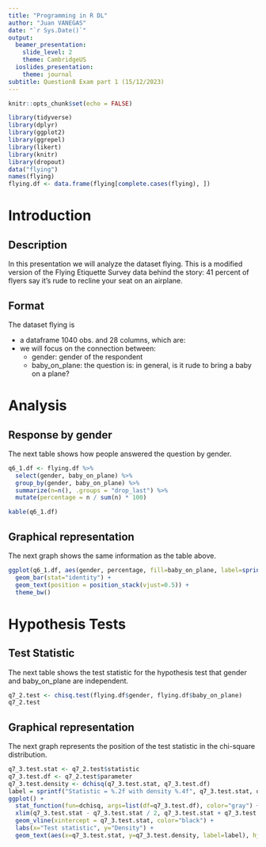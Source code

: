 ```yaml
---
title: "Programming in R DL"
author: "Juan VANEGAS"
date: "`r Sys.Date()`"
output:
  beamer_presentation:
    slide_level: 2
    theme: CambridgeUS
  ioslides_presentation:
    theme: journal
subtitle: Question8 Exam part 1 (15/12/2023)
---
```


```r
knitr::opts_chunk$set(echo = FALSE)
```

```r
library(tidyverse)
library(dplyr)
library(ggplot2)
library(ggrepel)
library(likert)
library(knitr)
library(dropout)
data("flying")
names(flying)
flying.df <- data.frame(flying[complete.cases(flying), ])

```

# Introduction

## Description
In this presentation we will analyze the dataset flying. This is a modified version of the Flying Etiquette Survey data behind the story: 41 percent of flyers say it's rude to recline your seat on an airplane.

## Format
The dataset flying is


- a dataframe 1040 obs. and 28 columns, which are:
- we will focus on the connection between:
  - gender: gender of the respondent
  - baby_on_plane: the question is: in general, is it rude to bring a baby on a plane?

# Analysis
## Response by gender

The next table shows how people answered the question by gender.

```r
q6_1.df <- flying.df %>%
  select(gender, baby_on_plane) %>%
  group_by(gender, baby_on_plane) %>%
  summarize(n=n(), .groups = "drop_last") %>%
  mutate(percentage = n / sum(n) * 100)

kable(q6_1.df)
```
## Graphical representation

The next graph shows the same information as the table above.
```r
ggplot(q6_1.df, aes(gender, percentage, fill=baby_on_plane, label=sprintf("%.1f %%", percentage))) +
  geom_bar(stat="identity") +
  geom_text(position = position_stack(vjust=0.5)) +
  theme_bw()

```

# Hypothesis Tests

## Test Statistic

The next table shows the test statistic for the hypothesis test that gender and baby_on_plane are independent.

```r
q7_2.test <- chisq.test(flying.df$gender, flying.df$baby_on_plane)
q7_2.test

```

## Graphical representation
The next graph represents the position of the test statistic in the chi-square distribution.     

```r
q7_3.test.stat <- q7_2.test$statistic
q7_3.test.df <- q7_2.test$parameter
q7_3.test.density <- dchisq(q7_3.test.stat, q7_3.test.df)
label = sprintf("Statistic = %.2f with density %.4f", q7_3.test.stat, q7_3.test.density)
ggplot() +
  stat_function(fun=dchisq, args=list(df=q7_3.test.df), color="gray") +
  xlim(q7_3.test.stat - q7_3.test.stat / 2, q7_3.test.stat + q7_3.test.stat / 2) +
  geom_vline(xintercept = q7_3.test.stat, color="black") +
  labs(x="Test statistic", y="Density") +
  geom_text(aes(x=q7_3.test.stat, y=q7_3.test.density, label=label), hjust=-0, vjust=-1) 
```
